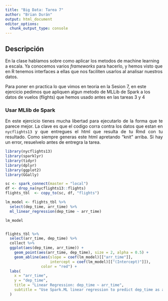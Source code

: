 ```yaml
---
title: "Big Data: Tarea 7"
author: "Brian Durán"
output: html_document
editor_options: 
  chunk_output_type: console
---
```


## Descripción

<p align="justify">

En la clase hablamos sobre como aplicar los metodos de machine learning a escala. Ya conocemos varios *frameworks* para hacerlo, y hemos visto que en R tenemos interfaces a ellas que nos faciliten usarlos al analisar nuestros datos. 


Para poner en practica lo que vimos en teoria en la Sesion 7, en este ejercicio pedimos que apliquen algun metodo de MLLib de Spark a los datos de vuelos (flights) que hemos usado antes en las tareas 3 y 4
</p>

### Usar MLlib de Spark
<p align="justify">
En este ejercicio tienes mucha libertad para ejecutarlo de la forma que te parece mejor. La clave es que el codigo corra contra los datos que estan en `nycflights13` y que entregues el html que resulta de tu Rmd con tu resultado. Como siempre generas este html apretando "knit" arriba. Si hay un error, resuelvelo antes de entregra la tarea.
</p>

```r
library(nycflights13)
library(sparklyr)
library(tidyr)
library(dplyr)
library(ggplot2)
library(GGally)
```


```r
sc <- spark_connect(master = "local")
df <- drop_na(nycflights13::flights)
flights_tbl  <- copy_to(sc, df, "flights")

lm_model <- flights_tbl %>%
  select(dep_time, arr_time) %>%
  ml_linear_regression(dep_time ~ arr_time)

lm_model


flights_tbl %>%
  select(arr_time, dep_time) %>%
  collect %>%
  ggplot(aes(dep_time, arr_time)) +
    geom_point(aes(arr_time, dep_time), size = 2, alpha = 0.5) +
    geom_abline(aes(slope = coef(lm_model)[["arr_time"]],
                    intercept = coef(lm_model)[["(Intercept)"]]),
                color = "red") +
  labs(
    x = "arr_time",
    y = "dep_time",
    title = "Linear Regression: dep_time ~ arr_time",
    subtitle = "Use Spark.ML linear regression to predict dep_time as a function of arr_time."
  )

```

